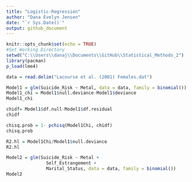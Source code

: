 ```yaml
---
title: "Logistic-Regression"
author: "Dana Evelyn Jensen"
date: "`r Sys.Date()`"
output: github_document
---
```


```r
knitr::opts_chunk$set(echo = TRUE)
#Set Working Directory
setwd("C:\\Users\\danaj\\Documents\\GitHub\\Statistical_Methods_2")
library(pacman)
p_load(lme4)
```


```r

data = read.delim("Lacourse et al. (2001) Females.dat")

Model1 = glm(Suicide_Risk ~ Metal, data = data, family = binomial())
Model1_chi = Model1$null.deviance-Model1$deviance
Model1_chi

chidf= Model1$df.null-Model1$df.residual
chidf

chisq.prob = 1- pchisq(Model1Chi, chidf)
chisq.prob

R2.hl = Model1Chi/Model1$null.deviance
R2.hl

Model2 = glm(Suicide_Risk ~ Metal + 
               Self_Estrangement + 
               Marital_Status, data = data, family = binomial())
Model2
```

